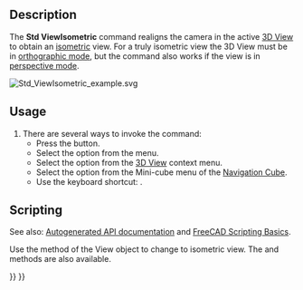 <languages/>

{{Docnav
|[[Std_AlignToSelection|AlignToSelection]]
|[[Std_ViewDimetric|ViewDimetric]]
|[[Std_View_Menu|Std View Menu]]
|IconL=Std_AlignToSelection.svg
|IconR=Std_ViewDimetric.svg
|IconC=Freecad.svg
}}

{{GuiCommand
|Name=Std ViewIsometric
|MenuLocation=View → Standard Views → Axonometric → Isometric
|Workbenches=All
|Shortcut={{KEY|0}}
|SeeAlso=[[Std_ViewDimetric|Std ViewDimetric]], [[Std_ViewTrimetric|Std ViewTrimetric]]
}}

==Description==

The '''Std ViewIsometric''' command realigns the camera in the active [[3D_View|3D View]] to obtain an [https://en.wikipedia.org/wiki/Isometric_projection isometric] view. For a truly isometric view the 3D View must be in [[Std_OrthographicCamera|orthographic mode]], but the command also works if the view is in [[Std_PerspectiveCamera|perspective mode]].

[[Image:Std_ViewIsometric_example.svg]]
{{Caption|The [[Std_AxisCross|axis cross]] and a cube in isometric view}}

==Usage==

# There are several ways to invoke the command:
#* Press the {{Button|[[Image:Std_ViewIsometric.svg|16px]] [[Std_ViewIsometric|Isometric]]}} button.
#* Select the {{MenuCommand|View → Standard Views → Axonometric → [[Image:Std_ViewIsometric.svg|16px]] Isometric}} option from the menu.
#* Select the {{MenuCommand|Standard Views → [[Image:Std_ViewIsometric.svg|16px]] Isometric}} option from the [[3D_View|3D View]] context menu.
#* Select the {{MenuCommand|[[Image:Std_ViewIsometric.svg|16px]] Isometric}} option from the Mini-cube menu of the [[Navigation_Cube|Navigation Cube]].
#* Use the keyboard shortcut: {{KEY|0}}.

==Scripting==

See also: [https://freecad.github.io/SourceDoc/ Autogenerated API documentation] and [[FreeCAD_Scripting_Basics|FreeCAD Scripting Basics]].

Use the {{incode|viewIsometric}} method of the View object to change to isometric view. The {{incode|viewDimetric}} and {{incode|viewTrimetric}} methods are also available.

{{Code|code=
import FreeCADGui

view = FreeCADGui.ActiveDocument.ActiveView
view.viewIsometric()
}}


{{Docnav
|[[Std_AlignToSelection|AlignToSelection]]
|[[Std_ViewDimetric|ViewDimetric]]
|[[Std_View_Menu|Std View Menu]]
|IconL=Std_AlignToSelection.svg
|IconR=Std_ViewDimetric.svg
|IconC=Freecad.svg
}}

{{Std_Base_navi{{#translation:}}}}
{{Userdocnavi{{#translation:}}}}